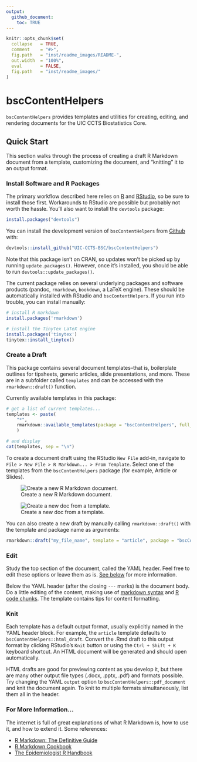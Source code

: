 ```yaml
---
output: 
  github_document:
    toc: TRUE
---
```


<!-- README.md is generated from README.Rmd. Please edit that file -->

```r
knitr::opts_chunk$set(
  collapse   = TRUE,
  comment    = "#>",
  fig.path   = "inst/readme_images/README-",
  out.width  = "100%",
  eval       = FALSE,
  fig.path   = "inst/readme_images/"
)
```

# bscContentHelpers

<!-- badges: start -->
<!-- badges: end -->

`bscContentHelpers` provides templates and utilities for creating, editing, and rendering documents for the UIC CCTS Biostatistics Core.

## Quick Start

This section walks through the process of creating a draft R Markdown document from a template, customizing the document, and "knitting" it to an output format.

### Install Software and R Packages

The primary workflow described here relies on [R](https://www.r-project.org/) and [RStudio](https://www.rstudio.com/), so be sure to install those first. Workarounds to RStudio are possible but probably not worth the hassle. You'll also want to install the `devtools` package:

```r
install.packages("devtools")
```

You can install the development version of `bscContentHelpers` from [Github](https://github.com/) with:

```r
devtools::install_github("UIC-CCTS-BSC/bscContentHelpers")
```

Note that this package isn't on CRAN, so updates won't be picked up by running `update.packages()`. However, once it's installed, you should be able to run `devtools::update_packages()`.

The current package relies on several underlying packages and software products (pandoc, `rmarkdown`, `bookdown`, a LaTeX engine). These should be automatically installed with RStudio and `bscContentHelpers`. If you run into trouble, you can install manually:

```r
# install R markdown
install.packages('rmarkdown')

# install the TinyTex LaTeX engine
install.packages('tinytex')
tinytex::install_tinytex()
```

### Create a Draft

This package contains several document templates--that is, boilerplate outlines for tipsheets, generic articles, slide presentations, and more. These are in a subfolder called `templates` and can be accessed with the `rmarkdown::draft()` function. 

Currently available templates in this package:

```r

# get a list of current templates...
templates <- paste(
	"*", 
	rmarkdown::available_templates(package = "bscContentHelpers", full_path = FALSE)
	)

# and display
cat(templates, sep = "\n")

```

To create a document draft using the RStudio `New File` add-in, navigate to `File > New File > R Markdown... > From Template`. Select one of the templates from the `bscContentHelpers` package (for example, Article or Slides). 

![Create a new R Markdown document.](inst/readme_images/new_doc_1.png)


![Create a new doc from a template.](inst/readme_images/choose_template.png)

You can also create a new draft by manually calling `rmarkdown::draft()` with the template and package name as arguments:

```r
rmarkdown::draft("my_file_name", template = "article", package = "bscContentHelpers")
```

### Edit

Study the top section of the document, called the YAML header. Feel free to edit these options or leave them as is. [See below](#under-the-hood) for more information.

Below the YAML header (after the closing `---` marks) is the document body. Do a little editing of the content, making use of [markdown syntax](https://rmarkdown.rstudio.com/authoring_basics.html) and [R code chunks](https://rmarkdown.rstudio.com/lesson-3.html). The template contains tips for content formatting.

### Knit

Each template has a default output format, usually explicitly named in the YAML header block. For example, the `article` template defaults to `bscContentHelpers::html_draft`. Convert the .Rmd draft to this output format by clicking RStudio's `Knit` button or using the `Ctrl + Shift + K` keyboard shortcut. An HTML document will be generated and should open automatically. 


HTML drafts are good for previewing content as you develop it, but there are many other output file types (.docx, .pptx, .pdf) and formats possible. Try changing the YAML `output` option to `bscContentHelpers::pdf_document` and knit the document again. To knit to multiple formats simultaneously, list them all in the header.

### For More Information...

The internet is full of great explanations of what R Markdown is, how to use it, and how to extend it. Some references: 

* [R Markdown: The Definitive Guide](https://bookdown.org/yihui/rmarkdown/)
* [R Markdown Cookbook](https://bookdown.org/yihui/rmarkdown-cookbook/)
* [The Epidemiologist R Handbook](https://epirhandbook.com/en/reports-with-r-markdown.html)



